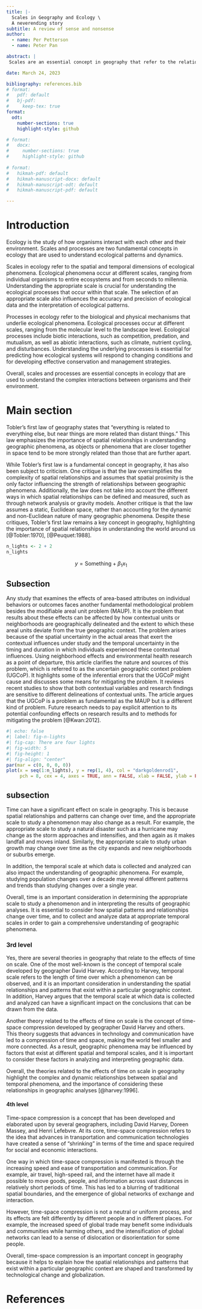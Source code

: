 ```yaml
---
title: |-
  Scales in Geography and Ecology \
  A neverending story 
subtitle: A review of sense and nonsense
author:
  - name: Per Petterson
  - name: Peter Pan

abstract: |
 Scales are an essential concept in geography that refer to the relationship between the size of an object or phenomenon on the ground and its representation on a map. Geographic scales can range from the global, to regional, to local, and are used to communicate the spatial extent and resolution of geographic data. The selection of an appropriate scale is critical in understanding and analyzing spatial relationships, as it influences the accuracy and precision of spatial data. Geographic scales are also relevant to various fields of geography, including human geography, physical geography, and geographic information science. Understanding scales is fundamental to effectively communicating and interpreting geographic information, as well as developing effective spatial analysis and decision-making tools. This abstract highlights the importance of scales in geography, emphasizing their role in shaping our understanding of the spatial dimensions of the world around us.

date: March 24, 2023

bibliography: references.bib
# format:
#   pdf: default
#   bj-pdf:
#     keep-tex: true  
format:
  odt:
    number-sections: true
    highlight-style: github

# format:
#   docx:
#     number-sections: true
#     highlight-style: github
    
# format:
#   hikmah-pdf: default
#   hikmah-manuscript-docx: default
#   hikmah-manuscript-odt: default
#   hikmah-manuscript-pdf: default

---
```

# Introduction
Ecology is the study of how organisms interact with each other and their environment. Scales and processes are two fundamental concepts in ecology that are used to understand ecological patterns and dynamics.

Scales in ecology refer to the spatial and temporal dimensions of ecological phenomena. Ecological phenomena occur at different scales, ranging from individual organisms to entire ecosystems and from seconds to millennia. Understanding the appropriate scale is crucial for understanding the ecological processes that occur within that scale. The selection of an appropriate scale also influences the accuracy and precision of ecological data and the interpretation of ecological patterns.

Processes in ecology refer to the biological and physical mechanisms that underlie ecological phenomena. Ecological processes occur at different scales, ranging from the molecular level to the landscape level. Ecological processes include biotic interactions, such as competition, predation, and mutualism, as well as abiotic interactions, such as climate, nutrient cycling, and disturbances. Understanding the underlying processes is essential for predicting how ecological systems will respond to changing conditions and for developing effective conservation and management strategies.

Overall, scales and processes are essential concepts in ecology that are used to understand the complex interactions between organisms and their environment.

# Main section
Tobler's first law of geography states that "everything is related to everything else, but near things are more related than distant things." This law emphasizes the importance of spatial relationships in understanding geographic phenomena, as objects or phenomena that are closer together in space tend to be more strongly related than those that are further apart.

While Tobler's first law is a fundamental concept in geography, it has also been subject to criticism. One critique is that the law oversimplifies the complexity of spatial relationships and assumes that spatial proximity is the only factor influencing the strength of relationships between geographic phenomena. Additionally, the law does not take into account the different ways in which spatial relationships can be defined and measured, such as through network analysis or gravity models. Another critique is that the law assumes a static, Euclidean space, rather than accounting for the dynamic and non-Euclidean nature of many geographic phenomena. Despite these critiques, Tobler's first law remains a key concept in geography, highlighting the importance of spatial relationships in understanding the world around us [@Tobler:1970], [@Peuquet:1988]. 

```r
n_lights <- 2 + 2
n_lights
```


$$
y = \text{Something} + \beta_1 x_1
$$

## Subsection

Any study that examines the effects of area-based attributes on individual behaviors or outcomes faces another fundamental methodological problem besides the modifiable areal unit problem (MAUP). It is the problem that results about these effects can be affected by how contextual units or neighborhoods are geographically delineated and the extent to which these areal units deviate from the true geographic context. The problem arises because of the spatial uncertainty in the actual areas that exert the contextual influences under study and the temporal uncertainty in the timing and duration in which individuals experienced these contextual influences. Using neighborhood effects and environmental health research as a point of departure, this article clarifies the nature and sources of this problem, which is referred to as the uncertain geographic context problem (UGCoP). It highlights some of the inferential errors that the UGCoP might cause and discusses some means for mitigating the problem. It reviews recent studies to show that both contextual variables and research findings are sensitive to different delineations of contextual units. The article argues that the UGCoP is a problem as fundamental as the MAUP but is a different kind of problem. Future research needs to pay explicit attention to its potential confounding effects on research results and to methods for mitigating the problem [@Kwan:2012]. 

```r
#| echo: false
#| label: fig-n-lights
#| fig-cap: There are four lights
#| fig-width: 5
#| fig-height: 1
#| fig-align: "center"
par(mar = c(0, 0, 0, 0))
plot(x = seq(1:n_lights), y = rep(1, 4), col = "darkgoldenrod1", 
     pch = 8, cex = 4, axes = TRUE, ann = FALSE, xlab = FALSE, ylab = FALSE)
```

## subsection
Time can have a significant effect on scale in geography. This is because spatial relationships and patterns can change over time, and the appropriate scale to study a phenomenon may also change as a result. For example, the appropriate scale to study a natural disaster such as a hurricane may change as the storm approaches and intensifies, and then again as it makes landfall and moves inland. Similarly, the appropriate scale to study urban growth may change over time as the city expands and new neighborhoods or suburbs emerge.

In addition, the temporal scale at which data is collected and analyzed can also impact the understanding of geographic phenomena. For example, studying population changes over a decade may reveal different patterns and trends than studying changes over a single year.

Overall, time is an important consideration in determining the appropriate scale to study a phenomenon and in interpreting the results of geographic analyses. It is essential to consider how spatial patterns and relationships change over time, and to collect and analyze data at appropriate temporal scales in order to gain a comprehensive understanding of geographic phenomena.


### 3rd level
Yes, there are several theories in geography that relate to the effects of time on scale. One of the most well-known is the concept of temporal scale developed by geographer David Harvey. According to Harvey, temporal scale refers to the length of time over which a phenomenon can be observed, and it is an important consideration in understanding the spatial relationships and patterns that exist within a particular geographic context. In addition, Harvey argues that the temporal scale at which data is collected and analyzed can have a significant impact on the conclusions that can be drawn from the data.

Another theory related to the effects of time on scale is the concept of time-space compression developed by geographer David Harvey and others. This theory suggests that advances in technology and communication have led to a compression of time and space, making the world feel smaller and more connected. As a result, geographic phenomena may be influenced by factors that exist at different spatial and temporal scales, and it is important to consider these factors in analyzing and interpreting geographic data.

Overall, the theories related to the effects of time on scale in geography highlight the complex and dynamic relationships between spatial and temporal phenomena, and the importance of considering these relationships in geographic analyses [@harvey:1996].



#### 4th level
Time-space compression is a concept that has been developed and elaborated upon by several geographers, including David Harvey, Doreen Massey, and Henri Lefebvre. At its core, time-space compression refers to the idea that advances in transportation and communication technologies have created a sense of "shrinking" in terms of the time and space required for social and economic interactions.

One way in which time-space compression is manifested is through the increasing speed and ease of transportation and communication. For example, air travel, high-speed rail, and the internet have all made it possible to move goods, people, and information across vast distances in relatively short periods of time. This has led to a blurring of traditional spatial boundaries, and the emergence of global networks of exchange and interaction.

However, time-space compression is not a neutral or uniform process, and its effects are felt differently by different people and in different places. For example, the increased speed of global trade may benefit some individuals and communities while harming others, and the intensification of global networks can lead to a sense of dislocation or disorientation for some people.

Overall, time-space compression is an important concept in geography because it helps to explain how the spatial relationships and patterns that exist within a particular geographic context are shaped and transformed by technological change and globalization.

# References
